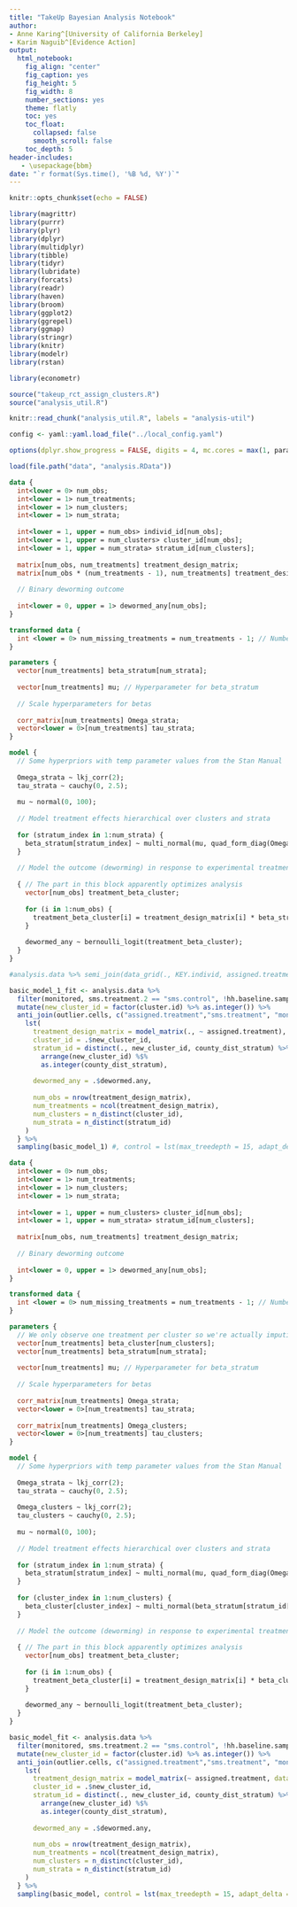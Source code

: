 ```yaml
---
title: "TakeUp Bayesian Analysis Notebook"
author:
- Anne Karing^[University of California Berkeley]
- Karim Naguib^[Evidence Action]
output:
  html_notebook:
    fig_align: "center"
    fig_caption: yes
    fig_height: 5
    fig_width: 8
    number_sections: yes
    theme: flatly
    toc: yes
    toc_float:
      collapsed: false
      smooth_scroll: false
    toc_depth: 5
header-includes:
   - \usepackage{bbm}
date: "`r format(Sys.time(), '%B %d, %Y')`"
---
```


```r
knitr::opts_chunk$set(echo = FALSE)
```

```r
library(magrittr)
library(purrr)
library(plyr)
library(dplyr)
library(multidplyr)
library(tibble)
library(tidyr)
library(lubridate)
library(forcats)
library(readr)
library(haven)
library(broom)
library(ggplot2)
library(ggrepel)
library(ggmap)
library(stringr)
library(knitr)
library(modelr)
library(rstan)

library(econometr)

source("takeup_rct_assign_clusters.R")
source("analysis_util.R")

knitr::read_chunk("analysis_util.R", labels = "analysis-util")

config <- yaml::yaml.load_file("../local_config.yaml")

options(dplyr.show_progress = FALSE, digits = 4, mc.cores = max(1, parallel::detectCores() - 1))
```

```r
load(file.path("data", "analysis.RData"))
```

```stan
data {
  int<lower = 0> num_obs;
  int<lower = 1> num_treatments;
  int<lower = 1> num_clusters;
  int<lower = 1> num_strata;
  
  int<lower = 1, upper = num_obs> individ_id[num_obs];
  int<lower = 1, upper = num_clusters> cluster_id[num_obs];
  int<lower = 1, upper = num_strata> stratum_id[num_clusters];
 
  matrix[num_obs, num_treatments] treatment_design_matrix;
  matrix[num_obs * (num_treatments - 1), num_treatments] treatment_design_matrix;
 
  // Binary deworming outcome 
  
  int<lower = 0, upper = 1> dewormed_any[num_obs];
}

transformed data {
  int <lower = 0> num_missing_treatments = num_treatments - 1; // Number of unobserved counterfactuals
}

parameters {
  vector[num_treatments] beta_stratum[num_strata];
  
  vector[num_treatments] mu; // Hyperparameter for beta_stratum
  
  // Scale hyperparameters for betas 
  
  corr_matrix[num_treatments] Omega_strata;
  vector<lower = 0>[num_treatments] tau_strata;
}

model {
  // Some hyperpriors with temp parameter values from the Stan Manual
  
  Omega_strata ~ lkj_corr(2);
  tau_strata ~ cauchy(0, 2.5);
  
  mu ~ normal(0, 100);
  
  // Model treatment effects hierarchical over clusters and strata
  
  for (stratum_index in 1:num_strata) {
    beta_stratum[stratum_index] ~ multi_normal(mu, quad_form_diag(Omega_strata, tau_strata));
  }
  
  // Model the outcome (deworming) in response to experimental treatment
  
  { // The part in this block apparently optimizes analysis
    vector[num_obs] treatment_beta_cluster;
    
    for (i in 1:num_obs) {
      treatment_beta_cluster[i] = treatment_design_matrix[i] * beta_stratum[stratum_id[cluster_id[i]]];
    }
    
    dewormed_any ~ bernoulli_logit(treatment_beta_cluster);
  }
}
```

```r
#analysis.data %>% semi_join(data_grid(., KEY.individ, assigned.treatment), ., c("KEY.individ", "assigned.treatment")) %>% arrange(KEY.individ)

basic_model_1_fit <- analysis.data %>% 
  filter(monitored, sms.treatment.2 == "sms.control", !hh.baseline.sample) %>% 
  mutate(new_cluster_id = factor(cluster.id) %>% as.integer()) %>% 
  anti_join(outlier.cells, c("assigned.treatment","sms.treatment", "mon_status", "cluster.id")) %>% {
    lst(
      treatment_design_matrix = model_matrix(., ~ assigned.treatment),
      cluster_id = .$new_cluster_id,
      stratum_id = distinct(., new_cluster_id, county_dist_stratum) %>% 
        arrange(new_cluster_id) %$% 
        as.integer(county_dist_stratum),
      
      dewormed_any = .$dewormed.any,
      
      num_obs = nrow(treatment_design_matrix),
      num_treatments = ncol(treatment_design_matrix),
      num_clusters = n_distinct(cluster_id),
      num_strata = n_distinct(stratum_id)
    )
  } %>% 
  sampling(basic_model_1) #, control = lst(max_treedepth = 15, adapt_delta = 0.99))
```

```stan
data {
  int<lower = 0> num_obs;
  int<lower = 1> num_treatments;
  int<lower = 1> num_clusters;
  int<lower = 1> num_strata;
  
  int<lower = 1, upper = num_clusters> cluster_id[num_obs];
  int<lower = 1, upper = num_strata> stratum_id[num_clusters];
 
  matrix[num_obs, num_treatments] treatment_design_matrix;
 
  // Binary deworming outcome 
  
  int<lower = 0, upper = 1> dewormed_any[num_obs];
}

transformed data {
  int <lower = 0> num_missing_treatments = num_treatments - 1; // Number of unobserved counterfactuals
}

parameters {
  // We only observe one treatment per cluster so we're actually imputing the betas for the counterfactuals
  vector[num_treatments] beta_cluster[num_clusters]; 
  vector[num_treatments] beta_stratum[num_strata];
  
  vector[num_treatments] mu; // Hyperparameter for beta_stratum
  
  // Scale hyperparameters for betas 
  
  corr_matrix[num_treatments] Omega_strata;
  vector<lower = 0>[num_treatments] tau_strata;
  
  corr_matrix[num_treatments] Omega_clusters;
  vector<lower = 0>[num_treatments] tau_clusters;
}

model {
  // Some hyperpriors with temp parameter values from the Stan Manual
  
  Omega_strata ~ lkj_corr(2);
  tau_strata ~ cauchy(0, 2.5);
  
  Omega_clusters ~ lkj_corr(2);
  tau_clusters ~ cauchy(0, 2.5);
  
  mu ~ normal(0, 100);
  
  // Model treatment effects hierarchical over clusters and strata
  
  for (stratum_index in 1:num_strata) {
    beta_stratum[stratum_index] ~ multi_normal(mu, quad_form_diag(Omega_strata, tau_strata));
  }
  
  for (cluster_index in 1:num_clusters) {
    beta_cluster[cluster_index] ~ multi_normal(beta_stratum[stratum_id[cluster_index]], quad_form_diag(Omega_clusters, tau_clusters));
  }
  
  // Model the outcome (deworming) in response to experimental treatment
  
  { // The part in this block apparently optimizes analysis
    vector[num_obs] treatment_beta_cluster;
    
    for (i in 1:num_obs) {
      treatment_beta_cluster[i] = treatment_design_matrix[i] * beta_cluster[cluster_id[i]];
    }
    
    dewormed_any ~ bernoulli_logit(treatment_beta_cluster);
  }
}
```

```r
basic_model_fit <- analysis.data %>% 
  filter(monitored, sms.treatment.2 == "sms.control", !hh.baseline.sample) %>% 
  mutate(new_cluster_id = factor(cluster.id) %>% as.integer()) %>% 
  anti_join(outlier.cells, c("assigned.treatment","sms.treatment", "mon_status", "cluster.id")) %>% {
    lst(
      treatment_design_matrix = model_matrix(~ assigned.treatment, data = .),
      cluster_id = .$new_cluster_id,
      stratum_id = distinct(., new_cluster_id, county_dist_stratum) %>% 
        arrange(new_cluster_id) %$% 
        as.integer(county_dist_stratum),
      
      dewormed_any = .$dewormed.any,
      
      num_obs = nrow(treatment_design_matrix),
      num_treatments = ncol(treatment_design_matrix),
      num_clusters = n_distinct(cluster_id),
      num_strata = n_distinct(stratum_id)
    )
  } %>% 
  sampling(basic_model, control = lst(max_treedepth = 15, adapt_delta = 0.99))
```

